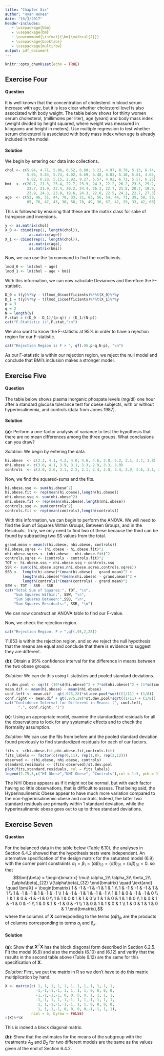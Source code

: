 ```yaml
---
title: "Chapter Six"
author: "Ryan Honea"
date: "10/3/2017"
header-includes:
   - \usepackage{bbm}
   - \usepackage{bm}
   - \newcommand{\infmat}{\bm{\mathcal{J}}}
   - \usepackage{booktabs}
   - \usepackage{multirow}
output: pdf_document
---
```


```r
knitr::opts_chunk$set(echo = TRUE)
```


## Exercise Four
#### Question
It is well known that the concentration of cholesterol in blood serum increase with age, but it is less clear whether cholesterol level is also associated with body weight. The table below shows for thirty women serum cholesterol, (millimoles per liter), age (years) and body mass index (weight divided by height squared, where weight was measured in kilograms and height in meters). Use multiple regression to test whether serum cholesterol is associated with body mass index when age is already included in the model.

\begin{center}
\begin{tabular}{@{}ccccccc@{}}
\toprule
CHOL & Age & BMI  &  & CHOL & Age & BMI  \\ \midrule
5.94 & 52  & 20.7 &  & 6.48 & 65  & 26.3 \\
4.71 & 46  & 21.3 &  & 8.83 & 76  & 22.7 \\
5.86 & 51  & 25.4 &  & 5.1  & 47  & 21.5 \\
6.52 & 44  & 22.7 &  & 5.81 & 43  & 20.7 \\
6.8  & 70  & 23.9 &  & 4.65 & 30  & 18.9 \\
5.23 & 33  & 24.3 &  & 6.82 & 58  & 23.9 \\
4.97 & 21  & 22.2 &  & 6.28 & 78  & 24.3 \\
8.78 & 63  & 26.2 &  & 5.15 & 49  & 23.8 \\
5.13 & 56  & 23.3 &  & 2.92 & 36  & 19.6 \\
6.74 & 54  & 29.2 &  & 9.27 & 67  & 24.3 \\
5.95 & 44  & 22.7 &  & 5.57 & 42  & 22   \\
5.83 & 71  & 21.9 &  & 4.92 & 29  & 22.5 \\
5.74 & 39  & 22.4 &  & 6.72 & 33  & 24.1 \\
4.92 & 58  & 20.2 &  & 5.57 & 42  & 22.7 \\
6.69 & 58  & 24.4 &  & 6.25 & 66  & 27.3 \\ \bottomrule
\end{tabular}
\end{center}

#### Solution
We begin by entering our data into collections.

```r
chol <- c(5.94, 4.71, 5.86, 6.52, 6.80, 5.23, 4.97, 8.78, 5.13, 6.74,
          5.95, 5.83, 5.74, 4.92, 6.69, 6.48, 8.83, 5.10, 5.81, 4.65,
          6.82, 6.28, 5.15, 2.92, 9.27, 5.57, 4.92, 6.72, 5.57, 6.25)
bmi  <- c(20.7, 21.3, 25.4, 22.7, 23.9, 24.3, 22.2, 26.2, 23.3, 29.2,
          22.7, 21.9, 22.4, 20.2, 24.4, 26.3, 22.7, 21.5, 20.7, 18.9,
          23.9, 24.3, 23.8, 19.6, 24.3, 22.0, 22.5, 24.1, 22.7, 27.3)
age  <- c(52, 46, 51, 44, 70, 33, 21, 63, 56, 54, 44, 71, 39, 58, 58,
          65, 76, 47, 43, 30, 58, 78, 49, 36, 67, 42, 29, 33, 42, 66)
```

This is followed by ensuring that these are the matrix class for sake of transpose and inversions.

```r
y <- as.matrix(chol)
X_0 <- cbind(rep(1, length(chol)),
           as.matrix(age))
X_1 <- cbind(rep(1, length(chol)),
           as.matrix(age),
           as.matrix(bmi))
```

Now, we can use the ```lm``` command to find the coefficients.

```r
lmod_0 <- lm(chol ~ age)
lmod_1 <- lm(chol ~ age + bmi)
```

With this information, we can now calculate Deviances and therefore the F-statistic.

```r
D_0 = t(y)%*%y - t(lmod_0$coefficients)%*%t(X_0)%*%y
D_1 = t(y)%*%y - t(lmod_1$coefficients)%*%t(X_1)%*%y
p = 3
q = 2
N = length(y)
F.stat = ((D_0 - D_1)/(p-q)) / (D_1/(N-p))
cat("F-Statistic is",F.stat,"\n")
```

We also want to know the F-statistic at 95\% in order to have a rejection region for our F-statistic.

```r
cat("Rejection Region is F > ", qf(.95,p-q,N-p), "\n")
```

As our F-statistic is within our rejection region, we reject the null model and conclude that BMI's inclusion makes a stronger model.

## Exercise Five
#### Question
The table below shows plasma inorganic phospate levels (mg/dl) one hour after a standard glucose tolerance test for obese subjects, with or without hyperinsulinemia, and controls (data from Jones 1987).
\begin{center}
\begin{tabular}{@{}ccc@{}}
\toprule
Hyperinsulinemic & Non-hyperinsulinemic & Controls \\
obese            & obese                &          \\ \midrule
2.3 & 3   & 3   \\
4.1 & 4.1 & 2.6 \\
4.2 & 3.9 & 3.1 \\
4   & 3.1 & 2.2 \\
4.6 & 3.3 & 2.1 \\
4.6 & 2.9 & 2.4 \\
3.8 & 3.3 & 2.8   \\
5.2 & 3.9 & 3.4 \\
3.1 &     & 2.9 \\
3.7 &     & 2.6 \\
3.8 &     & 3.1 \\
    &     & 3.2 \\ \bottomrule
\end{tabular}
\end{center}

#### Solution
**(a)**: Perform a one-factor analysis of variance to test the hypothesis that there are no mean differences among the three groups. What conclusions can you draw?

*Solution: * We begin by entering the data.

```r
hi.obese  <- c(2.3, 4.1, 4.2, 4.0, 4.6, 4.6, 3.8, 5.2, 3.1, 3.7, 3.8)
nhi.obese <- c(3.0, 4.1, 3.9, 3.1, 3.3, 2.9, 3.3, 3.9)
controls  <- c(3.0, 2.6, 3.1, 2.2, 2.1, 2.4, 2.8, 3.4, 2.9, 2.6, 3.1, 3.2)
```

Now, we find the squared-sums and the fits.

```r
hi.obese.ssq <- sum(hi.obese^2)
hi.obese.fit <- rep(mean(hi.obese),length(hi.obese))
nhi.obese.ssq <- sum(nhi.obese^2)
nhi.obese.fit <- rep(mean(nhi.obese),length(nhi.obese))
controls.ssq <- sum(controls^2)
controls.fit <- rep(mean(controls),length(controls))
```

With this information, we can begin to perform the ANOVA. We will need to find the Sum of Squares Within Groups, Between Groups, and in the Residuals. Truly, we only need to find two of these because the third can be found by subtracting two SS values from the total.

```r
grand.mean = mean(c(hi.obese, nhi.obese, controls))
hi.obese.sqres <- (hi.obese - hi.obese.fit)^2
nhi.obese.sqres <- (nhi.obese - nhi.obese.fit)^2
controls.sqres <- (controls - controls.fit)^2
TOT <- hi.obese.ssq + nhi.obese.ssq + controls.ssq
SSR <- sum(c(hi.obese.sqres,nhi.obese.sqres,controls.sqres))
SSB <-  length(hi.obese)*(mean(hi.obese) - grand.mean)^2 + 
        length(nhi.obese)*(mean(nhi.obese) - grand.mean)^2 + 
        length(controls)*(mean(controls) - grand.mean)^2
SSW <- TOT - SSR - SSB
cat("Total Sum of Squares:", TOT, "\n",
    "Sum Squares Within:", SSW, "\n",
    "Sum Squares Between:",SSB, "\n",
    "Sum Squares Residuals:", SSR, "\n")
```

We can now construct an ANOVA table to find our F-value.

\begin{center}
\begin{tabular}{@{}lcccc@{}}
\toprule
Source of               & Degrees of & Sum of  & Mean   & \multirow{2}{*}{F} \\
variation               & freedom    & squares & square &                    \\ \midrule
Mean (SSW)              & 1          & 350.919 &        &                    \\
Between treatment (SSB) & 2          & 7.808   & 3.904  & 11.653             \\
Residual (SSR)          & 28         & 9.382   & 0.335  &                    \\ \midrule
Total                   & 31         & 368.11  &        &                    \\ \bottomrule
\end{tabular}
\end{center}

Now, we check the rejection region.

```r
cat("Rejection Region: F > ",qf(.95,2,28))
```

11.653 is within the rejection region, and so we reject the null hypothesis that the means are equal and conclude that there is evidence to suggest they are different.

**(b)**: Obtain a 95% confidence interval for the difference in means between the two obese groups.

*Solution: *We can do this using t-statistics and pooled standard deviations.

```r
st.dev.pool <- sqrt( (10*sd(hi.obese)^2 + 7*sd(nhi.obese)^2 + 11*sd(controls)^2)/ (28) )
mean.dif <- mean(hi.obese) - mean(nhi.obese)
conf.left <- mean.dif - qt(.975,28)*st.dev.pool*sqrt((1/11) + (1/8))
conf.right <- mean.dif + qt(.975,28)*st.dev.pool*sqrt((1/11) + (1/8))
cat("Confidence Interval for Different in Means: (", conf.left,
      ",", conf.right, ")")
```

**(c)**: Using an appropriate model, examine the standardized residuals for all the observations to look for any systematic effects and to check the Normality assumption.

*Solution: *We can use the fits from before and the pooled standard deviation found previously to find standardized residuals for each of our factors.

```r
fits <- c(hi.obese.fit,nhi.obese.fit,controls.fit)
fits_labels <- factor(c(rep(0,11), rep(1,8), rep(2,12)))
observed <- c(hi.obese, nhi.obese, controls)
standard.residuals <- (fits-observed)/st.dev.pool
plot(fits,standard.residuals, col = fits_labels)
legend(2.75,3,c("HI Obese","NHI Obese", "Controls"),col = 1:3, pch = 1)
```

The NHI Obese appears as if it might not be normal, but with each factor having so little observations, that is difficult to assess. That being said, the Hyperinsulinemic Obese appear to have much more variation compared to the non-hyperinsulinemic obese and controls. Indeed, the latter two standard residuals are primarily within 1 standard deviation, while the hyperinsulinemic obese goes out to up to three standard deviations.



## Exercise Seven
#### Question
For the balanced data in the table below (Table 6.10), the analyses in Section 6.4.2 showed that the hypothesis tests were independent. An alternative specification of the design matrix for the saturated model (6.9) with the corner point constraints $\alpha_1 = \beta_1 = (\alpha\beta)_{12} = (\alpha\beta)_{21} = (\alpha\beta)_{31} = 0$. so that
$$\bm{\beta} = \begin{bmatrix}
\mu\\ \alpha_2\\ \alpha_3\\ \beta_2\\ (\alpha\beta)_{22} \\(\alpha\beta)_{32} \end{bmatrix} \quad \text{and} \quad
\bm{X} = \begin{bmatrix}
1 & -1 & -1 & -1 & 1  & 1  \\
1 & -1 & -1 & -1 & 1  & 1  \\
1 & -1 & -1 & 1  & -1 & -1 \\
1 & -1 & -1 & 1  & -1 & -1 \\
1 & 1  & 0  & -1 & -1 & 0  \\
1 & 1  & 0  & -1 & -1 & 0  \\
1 & 1  & 0  & 1  & 1  & 0  \\
1 & 1  & 0  & 1  & 1  & 0  \\
1 & 0  & 1  & -1 & 0  & -1 \\
1 & 0  & 1  & -1 & 0  & -1 \\
1 & 0  & 1  & 1  & 0  & 1  \\
1 & 0  & 1  & 1  & 0  & 1 
\end{bmatrix},$$
where the columns of $\bm{X}$ corresponding to the terms $(\alpha\beta)_{jk}$ are the products of columns corresponding to terms $\alpha_j$ and $\beta_k$.

\begin{center}
\begin{tabular}{cccc}
\hline
          & \multicolumn{3}{c}{Levels of Factor B}                                 \\ \cline{2-4} 
Levels of & \multirow{2}{*}{$B_1$} & \multirow{2}{*}{$B_2$} & \multirow{2}{*}{Total} \\
Factor A  &                       &                       &                        \\ \hline
$A_1$      & 6.8, 6.6              & 5.3, 6.1              & 24.8                   \\
$A_2$      & 7.5, 7.4              & 7.2, 6.5              & 28.6                   \\
$A_3$      & 7.8, 9.1              & 8.8, 9.1              & 34.8                   \\ \hline
Total     & 45.2                  & 43                    & 88.2                   \\ \hline
\end{tabular} $\quad$ \begin{tabular}{llrrr}
\hline
Source of    & \multicolumn{1}{c}{Degrees of} & \multicolumn{1}{c}{Sum of}  & \multicolumn{1}{c}{Mean}   & \multicolumn{1}{c}{}  \\
variation    & \multicolumn{1}{c}{freedom}    & \multicolumn{1}{c}{Squares} & \multicolumn{1}{c}{square} & \multicolumn{1}{c}{F} \\ \hline
Mean         & 1                              & 648.2700                    &                            &                       \\
Levels of A  & 2                              & 12.7400                     & 6.3700                     & 25.82                 \\
Levels of B  & 1                              & 0.4033                      & 0.4033                     & 1.63                  \\
Interactions & 2                              & 1.2067                      & 0.6033                     & 2.45                  \\
Residual     & 6                              & 1.4800                      & 0.2467                     &                       \\ \hline
Total        & 12                             & 664.1000                    &                            &                       \\ \hline
\end{tabular}
\end{center}

#### Solution
**(a)**: Show that $\bm{X}^T\bm{X}$ has the block diagonal form described in Section 6.2.5. Fit the model (6.9) and also the models (6.10) and (6.12) and verify that the results in the second table above (Table 6.12) are the same for this specification of $\bm{X}$. 

*Solution: * First, we put the matrix in R so we don't have to do this matrix multiplication by hand.
```r
X <- matrix(c( 1, 1, 1, 1, 1, 1, 1, 1, 1, 1, 1, 1,
              -1,-1,-1,-1, 1, 1, 1, 1, 0, 0, 0, 0,
              -1,-1,-1,-1, 0, 0, 0, 0, 1, 1, 1, 1,
              -1,-1, 1, 1,-1,-1, 1, 1,-1,-1, 1, 1,
               1, 1,-1,-1,-1,-1, 1, 1, 0, 0, 0, 0,
               1, 1,-1,-1, 0, 0, 0, 0,-1,-1, 1, 1),
            ncol = 6, byrow = FALSE)
t(X)%*%X
```

This is indeed a block diagonal matrix.

**(b)**: Show that the estimates for the means of the subgroup with the treatments $A_3$ and $B_2$ for two different models are the same as the values given at the end of Section 6.4.2.